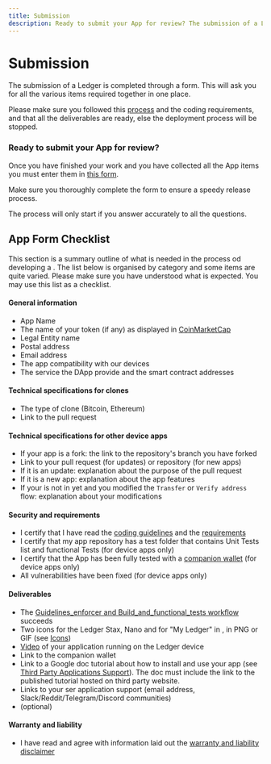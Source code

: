 ```yaml
---
title: Submission
description: Ready to submit your App for review? The submission of a Ledger devuce app is completed through a form.
---
```




# Submission

The submission of a Ledger <Glossary word="device app"></Glossary> is completed through a form. This will ask you for all the various items required together in one place.

Please make sure you followed this [process](./) and the coding requirements, and that all the deliverables are ready, else the deployment process will be stopped.

### Ready to submit your App for review?

Once you have finished your work and you have collected all the App items you must enter them in [this form](https://tally.so/r/w8QKbr).

Make sure you thoroughly complete the form to ensure a speedy release process.

<Callout type="warning" emoji="⚠️">
    The <Glossary word="integration"></Glossary> process will only start if you answer accurately to all the questions.
</Callout>


## App Form Checklist

This section is a summary outline of what is needed in the process od developing a <Glossary word="device app"></Glossary>. The list below is organised by category and some items are quite varied.
Please make sure you have understood what is expected. You may use this list as a checklist.

#### General information

- App Name
- The name of your token (if any) as displayed in [CoinMarketCap](https://coinmarketcap.com/)
- Legal Entity name
- Postal address
- Email address
- The app compatibility with our devices
- The service the DApp provide and the smart contract addresses

#### Technical specifications for clones

- The type of clone (Bitcoin, Ethereum)
- Link to the pull request

#### Technical specifications for other device apps

- If your app is a fork: the link to the repository's branch you have forked
- Link to your pull request (for updates) or repository (for new apps)
- If it is an update: explanation about the purpose of the pull request
- If it is a new app: explanation about the app features
- If your <Glossary word="blockchain"></Glossary> is not in <Glossary word="Ledger Live"></Glossary> yet and you modified the `Transfer` or `Verify address` flow: explanation about your modifications


#### Security and requirements

- I certify that I have read the [coding guidelines](../develop/tutorials) and the [requirements](../develop/requirements)
- I certify that my app repository has a test folder that contains Unit Tests list and functional Tests (for device apps only)
- I certify that the App has been fully tested with a [companion wallet](./deliverables/companion-wallet) (for device apps only)
- All vulnerabilities have been fixed (for device apps only)


#### Deliverables

- The [Guidelines_enforcer and Build_and_functional_tests workflow](../develop/requirements/development#workflows) succeeds
- Two icons for the Ledger Stax, Nano and for "My Ledger" in <Glossary word="Ledger Live"></Glossary>, in PNG or GIF
 (see [Icons](./deliverables/icons/))
- [Video](./deliverables/ui-flow-video/#video) of your application running on the Ledger device
- Link to the companion wallet
- Link to a Google doc tutorial about how to install and use your app (see [Third Party Applications Support](./deliverables/support)). The doc must include the link to the published tutorial hosted on third party website.
- Links to your ser application support (email address, Slack/Reddit/Telegram/Discord communities)
- <Glossary word="Marketing plan"></Glossary> (optional)


#### Warranty and liability

- I have read and agree with information laid out the [warranty and liability disclaimer](./deliverables/legal/)
